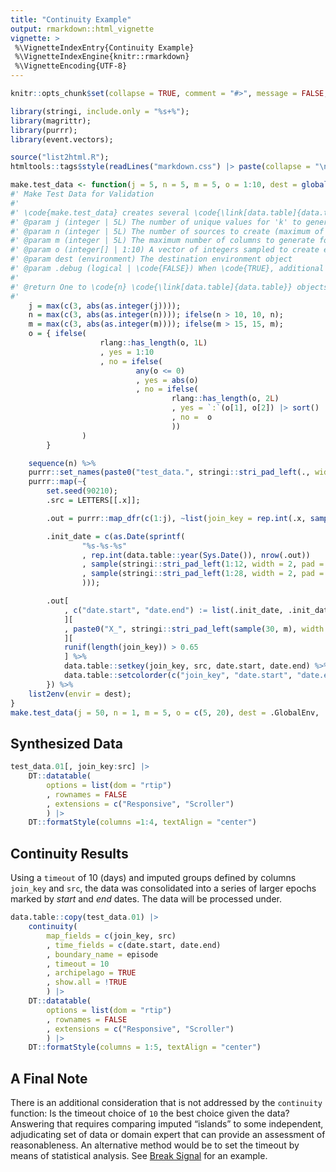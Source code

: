 ```yaml
---
title: "Continuity Example"
output: rmarkdown::html_vignette
vignette: >
 %\VignetteIndexEntry{Continuity Example}
 %\VignetteIndexEngine{knitr::rmarkdown}
 %\VignetteEncoding{UTF-8}
---
```


```r
knitr::opts_chunk$set(collapse = TRUE, comment = "#>", message = FALSE, warning=FALSE);

library(stringi, include.only = "%s+%");
library(magrittr);
library(purrr);
library(event.vectors);

source("list2html.R");
htmltools::tags$style(readLines("markdown.css") |> paste(collapse = "\n")) |> htmltools::tagList();

make.test_data <- function(j = 5, n = 5, m = 5, o = 1:10, dest = globalenv(), .debug = FALSE){
#' Make Test Data for Validation
#'
#' \code{make.test_data} creates several \code{\link[data.table]{data.table}} objects to be used to validate the package functionality
#' @param j (integer | 5L) The number of unique values for 'k' to generate
#' @param n (integer | 5L) The number of sources to create (maximum of 10)
#' @param m (integer | 5L) The maximum number of columns to generate for each created object (maximum of 15): each column represents an attribute not related to time
#' @param o (integer[] | 1:10) A vector of integers sampled to create end dates from a randomly-generated start date
#' @param dest (environment) The destination environment object
#' @param .debug (logical | \code{FALSE}) When \code{TRUE}, additional debugging items are printed
#'
#' @return One to \code{n} \code{\link[data.table]{data.table}} objects prefixed as 'test_data'.
#'
	j = max(c(3, abs(as.integer(j))));
	n = max(c(3, abs(as.integer(n)))); ifelse(n > 10, 10, n);
	m = max(c(3, abs(as.integer(m)))); ifelse(m > 15, 15, m);
	o = { ifelse(
					rlang::has_length(o, 1L)
					, yes = 1:10
					, no = ifelse(
							any(o <= 0)
						 	, yes = abs(o)
						 	, no = ifelse(
						 			rlang::has_length(o, 2L)
						 			, yes = `:`(o[1], o[2]) |> sort()
						 			, no =  o
						 			))
				)
		}

	sequence(n) %>%
	purrr::set_names(paste0("test_data.", stringi::stri_pad_left(., width = 2, pad = "0")))|>
	purrr::map(~{
		set.seed(90210);
		.src = LETTERS[[.x]];

		.out = purrr::map_dfr(c(1:j), ~list(join_key = rep.int(.x, sample(10:100, 1, TRUE)), src = .src)) %>% data.table::as.data.table();

		.init_date = c(as.Date(sprintf(
				"%s-%s-%s"
				, rep.int(data.table::year(Sys.Date()), nrow(.out))
				, sample(stringi::stri_pad_left(1:12, width = 2, pad = "0"), nrow(.out), TRUE)
				, sample(stringi::stri_pad_left(1:28, width = 2, pad = "0"), nrow(.out), TRUE)
				)));

		.out[
			, c("date.start", "date.end") := list(.init_date, .init_date + rpois(n = length(join_key), lambda = sample(o, length(join_key), TRUE)))
			][
			, paste0("X_", stringi::stri_pad_left(sample(30, m), width = 2, pad = "0")) := purrr::map(1:m, ~sample(runif(1E6), .N, TRUE))
			][
			runif(length(join_key)) > 0.65
			] %>%
			data.table::setkey(join_key, src, date.start, date.end) %>%
			data.table::setcolorder(c("join_key", "date.start", "date.end", "src"))
		}) %>%
	list2env(envir = dest);
}
make.test_data(j = 50, n = 1, m = 5, o = c(5, 20), dest = .GlobalEnv, .debug = !TRUE);

```

## Synthesized Data 

```r
test_data.01[, join_key:src] |>
	DT::datatable(
		options = list(dom = "rtip")
		, rownames = FALSE
		, extensions = c("Responsive", "Scroller")
		) |>
	DT::formatStyle(columns =1:4, textAlign = "center")
```


## Continuity Results
Using a `timeout` of 10 (days) and imputed groups defined by columns `join_key` and `src`, the data was consolidated into a series of larger epochs marked by _start_ and _end_ dates. The data will be processed under.

```r
data.table::copy(test_data.01) |>
	continuity(
		map_fields = c(join_key, src)
		, time_fields = c(date.start, date.end)
		, boundary_name = episode
		, timeout = 10
		, archipelago = TRUE
		, show.all = !TRUE
		) |>
	DT::datatable(
		options = list(dom = "rtip")
		, rownames = FALSE
		, extensions = c("Responsive", "Scroller")
		) |>
	DT::formatStyle(columns = 1:5, textAlign = "center")
```

## A Final Note

There is an additional consideration that is not addressed by the `continuity` function: Is the timeout choice of `10` the best choice given the data?  Answering that requires comparing imputed "islands" to some independent, adjudicating set of data or domain expert that can provide an assessment of reasonableness.  An alternative method would be to set the timeout by means of statistical analysis.  See [Break Signal](Break-Signal.html) for an example.